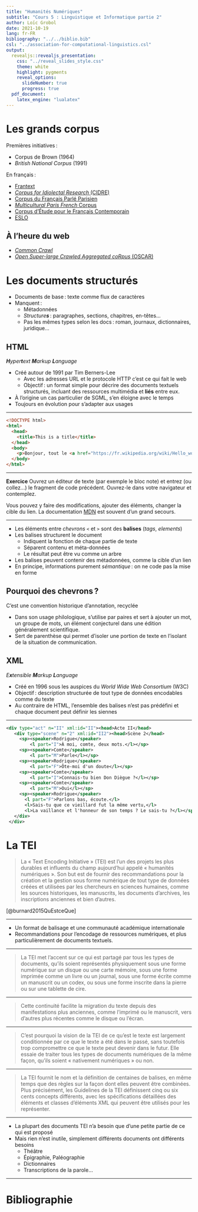 ```yaml
---
title: "Humanités Numériques"
subtitle: "Cours 5 : Linguistique et Informatique partie 2"
author: Loïc Grobol
date: 2021-10-19
lang: fr-FR
bibliography: "../../biblio.bib"
csl: "../association-for-computational-linguistics.csl"
output:
  revealjs::revealjs_presentation:
    css: "../reveal_slides_style.css"
    theme: white
    highlight: pygments
    reveal_options:
      slideNumber: true
      progress: true
  pdf_document:
    latex_engine: "lualatex"
---
```


[comment]: <> "LTeX: language=fr"

# Les grands corpus

Premières initiatives :

- Corpus de Brown (1964)
- *British National Corpus* (1991)

En français :

- [Frantext](https://www.frantext.fr/)
- [*Corpus for Idiolectal Research* (CIDRE)](https://www.ortolang.fr/market/corpora/cidre)
- [Corpus du Français Parlé Parisien](http://cfpp2000.univ-paris3.fr/Corpus.html)
- [*Multicultural Paris French* Corpus](https://mpfvitrine.modyco.fr)
- [Corpus d'Étude pour le Français Contemporain](https://repository.ortolang.fr/api/content/cefc-orfeo/11/documentation/site-orfeo/index.html)
- [ESLO](http://eslo.huma-num.fr)

## À l'heure du web

- [*Common Crawl*](https://commoncrawl.org/)
- [*Open Super-large Crawled Aggregated coRpus* (OSCAR)](https://oscar-corpus.com/)

# Les documents structurés

- Documents de base : texte comme flux de caractères
- Manquent :
  - Métadonnées
  - *Structure**s*** : paragraphes, sections, chapitres, en-têtes…
  - Pas les mêmes types selon les docs : roman, journaux, dictionnaires, juridique…

## HTML

_**H**yper**t**ext **M**arkup **L**anguage_

- Créé autour de 1991 par Tim Berners-Lee
  - Avec les adresses URL et le protocole HTTP c'est ce qui fait le web
  - Objectif : un format simple pour décrire des documents textuels structurés, incluant des ressources multimédia et **liés** entre eux.
- À l'origine un cas particulier de SGML, s'en éloigne avec le temps
- Toujours en évolution pour s'adapter aux usages

---

```html
<!DOCTYPE html>
<html>
  <head>
    <title>This is a title</title>
  </head>
  <body>
    <p>Bonjour, tout le <a href="https://fr.wikipedia.org/wiki/Hello_world">monde</a></p>
  </body>
</html>
```

---

**Exercice** Ouvrez un éditeur de texte (par exemple le bloc note) et entrez (ou collez…) le
fragment de code précédent. Ouvrez-le dans votre navigateur et contemplez.

Vous pouvez y faire des modifications, ajouter des éléments, changer la cible du lien. La
documentation [MDN](https://developer.mozilla.org/fr/docs/Web/HTML) est souvent d'un grand secours.

---

- Les éléments entre *chevrons* `<` et `>` sont des **balises** (*tags*, *elements*)
- Les balises structurent le document
  - Indiquent la fonction de chaque partie de texte
  - Séparent contenu et méta-données
  - Le résultat peut être vu comme un arbre
- Les balises peuvent contenir des métadonnées, comme la cible d'un lien
- En principe, informations purement *sémantique* : on ne code pas la mise en forme

## Pourquoi des chevrons ?

C'est une convention historique d'annotation, recyclée

- Dans son usage philologique, s’utilise par paires et sert à ajouter un mot, un groupe
  de mots, un élément conjecturel dans une édition généralement scientifique.
- Sert de parenthèse qui permet d’isoler une portion de texte en l’isolant de la
  situation de communication.

## XML

_E**x**tensible **M**arkup **L**anguage_

- Créé en 1996 sous les auspices du *World Wide Web Consortium* (W3C)
- Objectif : description structurée de tout type de données encodables comme du texte
- Au contraire de HTML, l'ensemble des balises n'est pas prédéfini et chaque document peut définir
  les siennes

---

```xml
<div type="act" n="II" xml:id="II"><head>Acte II</head>
   <div type="scene" n="2" xml:id="II2"><head>Scène 2</head>
     <sp><speaker>Rodrigue</speaker>
         <l part="I">À moi, comte, deux mots.</l></sp>
     <sp><speaker>Comte</speaker>
         <l part="M">Parle</l></sp>
     <sp><speaker>Rodrique</speaker>
         <l part="F">Ôte-moi d'un doute</l></sp>
     <sp><speaker>Comte</speaker>
         <l part="I">Connais-tu bien Don Diègue ?</l></sp>
     <sp><speaker>Comte</speaker>
         <l part="M">Oui</l></sp>
     <sp><speaker>Rodrigue</speaker>
       <l part="F">Parlons bas, écoute.</l>
       <l>Sais-tu que ce vieillard fut la même vertu,</l>
       <l>La vaillance et l'honneur de son temps ? Le sais-tu ?</l></sp>
   </div>
 </div>
```

# La TEI

> La « Text Encoding Initiative » (TEI) est l’un des projets les plus durables et influents du champ
> aujourd’hui appelé « humanités numériques ». Son but est de fournir des recommandations pour la
> création et la gestion sous forme numérique de tout type de données créées et utilisées par les
> chercheurs en sciences humaines, comme les sources historiques, les manuscrits, les documents
> d’archives, les inscriptions anciennes et bien d’autres.

[@burnard2015QuEstceQue]

---

- Un format de balisage et une communauté académique internationale
- Recommandations pour l’encodage de ressources numériques, et plus particulièrement de documents
  textuels.

---

> La TEI met l’accent sur ce qui est partagé par tous les types de documents, qu’ils
> soient représentés physiquement sous une forme numérique sur un disque ou une
> carte mémoire, sous une forme imprimée comme un livre ou un journal, sous une
> forme écrite comme un manuscrit ou un codex, ou sous une forme inscrite dans la
> pierre ou sur une tablette de cire.

---

> Cette continuité facilite la migration du texte depuis des manifestations plus
> anciennes, comme l’imprimé ou le manuscrit, vers d’autres plus récentes comme le
> disque ou l’écran.

---

> C’est pourquoi la vision de la TEI de ce qu’est le texte est largement conditionnée par
> ce que le texte a été dans le passé, sans toutefois trop compromettre ce que le texte
> peut devenir dans le futur. Elle essaie de traiter tous les types de documents
> numériques de la même façon, qu’ils soient « nativement numériques » ou non.

---

> La TEI fournit le nom et la définition de centaines de balises, en même temps que des règles sur
> la façon dont elles peuvent être combinées. Plus précisément, les Guidelines de la TEI définissent
> cinq ou six cents concepts différents, avec les spécifications détaillées des éléments et classes
> d’éléments XML qui peuvent être utilisés pour les représenter.

---

- La plupart des documents TEI n’a besoin que d’une petite partie de ce qui est proposé
- Mais rien n'est inutile, simplement différents documents ont différents besoins
  - Théâtre
  - Épigraphie, Paléographie
  - Dictionnaires
  - Transcriptions de la parole…

---

# Bibliographie

::: {#refs}
:::
